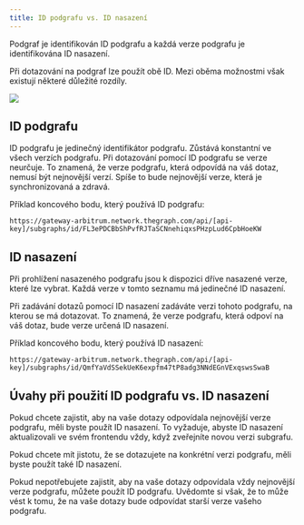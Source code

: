 ```yaml
---
title: ID podgrafu vs. ID nasazení
---
```


Podgraf je identifikován ID podgrafu a každá verze podgrafu je identifikována ID nasazení.

Při dotazování na podgraf lze použít obě ID. Mezi oběma možnostmi však existují některé důležité rozdíly.

![](/img/subgraph-id-vs-deployment-id.png)

## ID podgrafu

ID podgrafu je jedinečný identifikátor podgrafu. Zůstává konstantní ve všech verzích podgrafu. Při dotazování pomocí ID podgrafu se verze neurčuje. To znamená, že verze podgrafu, která odpovídá na váš dotaz, nemusí být nejnovější verzí. Spíše to bude nejnovější verze, která je synchronizovaná a zdravá.

Příklad koncového bodu, který používá ID podgrafu:

`https://gateway-arbitrum.network.thegraph.com/api/[api-key]/subgraphs/id/FL3ePDCBbShPvfRJTaSCNnehiqxsPHzpLud6CpbHoeKW`

## ID nasazení

Při prohlížení nasazeného podgrafu jsou k dispozici dříve nasazené verze, které lze vybrat. Každá verze v tomto seznamu má jedinečné ID nasazení.

Při zadávání dotazů pomocí ID nasazení zadáváte verzi tohoto podgrafu, na kterou se má dotazovat. To znamená, že verze podgrafu, která odpoví na váš dotaz, bude verze určená ID nasazení.

Příklad koncového bodu, který používá ID nasazení:

`https://gateway-arbitrum.network.thegraph.com/api/[api-key]/subgraphs/id/QmfYaVdSSekUeK6expfm47tP8adg3NNdEGnVExqswsSwaB`

## Úvahy při použití ID podgrafu vs. ID nasazení

Pokud chcete zajistit, aby na vaše dotazy odpovídala nejnovější verze podgrafu, měli byste použít ID nasazení. To vyžaduje, abyste ID nasazení aktualizovali ve svém frontendu vždy, když zveřejníte novou verzi subgrafu.

Pokud chcete mít jistotu, že se dotazujete na konkrétní verzi podgrafu, měli byste použít také ID nasazení.

Pokud nepotřebujete zajistit, aby na vaše dotazy odpovídala vždy nejnovější verze podgrafu, můžete použít ID podgrafu. Uvědomte si však, že to může vést k tomu, že na vaše dotazy bude odpovídat starší verze vašeho podgrafu.
